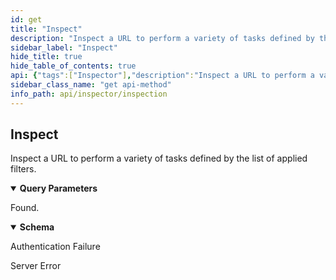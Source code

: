```yaml
---
id: get
title: "Inspect"
description: "Inspect a URL to perform a variety of tasks defined by the list of applied filters."
sidebar_label: "Inspect"
hide_title: true
hide_table_of_contents: true
api: {"tags":["Inspector"],"description":"Inspect a URL to perform a variety of tasks defined by the list of applied filters.","operationId":"get","parameters":[{"name":"u","in":"query","description":"The URL to inspect","required":true,"schema":{"type":"string"},"example":"https://wordlift.io"},{"name":"f","in":"query","description":"Filters to be applied on the result, if you want to apply multiple filters they should be separated by comma","required":true,"schema":{"type":"string","example":"validator","enum":["validator","content-analysis","mock-language-detection","browser-response","jena-graph","links","browser-response","lingua-language-detection","language-detection","redlink-content-analysis","summarize","text","validator","xmltei","classify"]},"example":"validator,content-analysis"},{"name":"classes","in":"query","description":"A list of categories to be provided for classify filter.","required":false,"schema":{"type":"array","items":{"type":"string"}}}],"responses":{"200":{"description":"Found.","content":{"application/json":{"schema":{"type":"object","properties":{"empty":{"type":"boolean"}},"additionalProperties":{"type":"object"}}}}},"401":{"description":"Authentication Failure"},"500":{"description":"Server Error"}},"security":[{"ApiKey":[]}],"method":"get","path":"/inspect","servers":[{"url":"https://api.wordlift.io/inspector"}],"securitySchemes":{"ApiKey":{"type":"apiKey","description":"`Key {your key}`","name":"Authorization","in":"header"}},"info":{"title":"Inspection","description":"Inspect web pages for structured data.","termsOfService":"https://wordlift.io/terms-of-service/","contact":{"name":"WordLift","url":"https://wordlift.io","email":"hello@wordlift.io"},"license":{"name":"(c) copyright 2022-present WordLift","url":"https://wordlift.io"},"version":"1.0"},"postman":{"name":"Inspect","description":{"content":"Inspect a URL to perform a variety of tasks defined by the list of applied filters.","type":"text/plain"},"url":{"path":["inspect"],"host":["{{baseUrl}}"],"query":[{"disabled":false,"description":{"content":"(Required) The URL to inspect","type":"text/plain"},"key":"u","value":""},{"disabled":false,"description":{"content":"(Required) Filters to be applied on the result, if you want to apply multiple filters they should be separated by comma","type":"text/plain"},"key":"f","value":""},{"disabled":false,"description":{"content":"A list of categories to be provided for classify filter.","type":"text/plain"},"key":"classes","value":""}],"variable":[]},"header":[{"key":"Accept","value":"application/json"}],"method":"GET","auth":{"type":"apikey","apikey":[{"type":"any","value":"Authorization","key":"key"},{"type":"any","value":"<API Key>","key":"value"},{"type":"any","value":"header","key":"in"}]}}}
sidebar_class_name: "get api-method"
info_path: api/inspector/inspection
---
```



## Inspect



Inspect a URL to perform a variety of tasks defined by the list of applied filters.

<details style={{"marginBottom":"1rem"}} data-collapsed={false} open={true}><summary style={{}}><strong>Query Parameters</strong></summary><div><ul><ParamsItem className={"paramsItem"} param={{"name":"u","in":"query","description":"The URL to inspect","required":true,"schema":{"type":"string"},"example":"https://wordlift.io"}}></ParamsItem><ParamsItem className={"paramsItem"} param={{"name":"f","in":"query","description":"Filters to be applied on the result, if you want to apply multiple filters they should be separated by comma","required":true,"schema":{"type":"string","example":"validator","enum":["validator","content-analysis","mock-language-detection","browser-response","jena-graph","links","browser-response","lingua-language-detection","language-detection","redlink-content-analysis","summarize","text","validator","xmltei","classify"]},"example":"validator,content-analysis"}}></ParamsItem><ParamsItem className={"paramsItem"} param={{"name":"classes","in":"query","description":"A list of categories to be provided for classify filter.","required":false,"schema":{"type":"array","items":{"type":"string"}}}}></ParamsItem></ul></div></details><div><ApiTabs><TabItem label={"200"} value={"200"}><div>

Found.

</div><div><MimeTabs schemaType={"response"}><TabItem label={"application/json"} value={"application/json"}><SchemaTabs><TabItem label={"Schema"} value={"Schema"}><details style={{}} data-collapsed={false} open={true}><summary style={{"textAlign":"left"}}><strong>Schema</strong></summary><div style={{"textAlign":"left","marginLeft":"1rem"}}></div><ul style={{"marginLeft":"1rem"}}><SchemaItem collapsible={false} name={"empty"} required={false} schemaDescription={undefined} schemaName={"boolean"} qualifierMessage={undefined} defaultValue={undefined}></SchemaItem></ul></details></TabItem><TabItem label={"Example (from schema)"} value={"Example (from schema)"}><ResponseSamples responseExample={"{\n  \"empty\": true\n}"} language={"json"}></ResponseSamples></TabItem></SchemaTabs></TabItem></MimeTabs></div></TabItem><TabItem label={"401"} value={"401"}><div>

Authentication Failure

</div><div></div></TabItem><TabItem label={"500"} value={"500"}><div>

Server Error

</div><div></div></TabItem></ApiTabs></div>
      